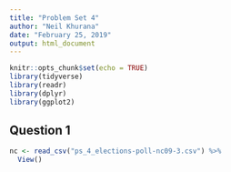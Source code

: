 ```yaml
---
title: "Problem Set 4"
author: "Neil Khurana"
date: "February 25, 2019"
output: html_document
---
```


```r
knitr::opts_chunk$set(echo = TRUE)
library(tidyverse)
library(readr)
library(dplyr)
library(ggplot2)
```

## Question 1


```r
nc <- read_csv("ps_4_elections-poll-nc09-3.csv") %>% 
  View()
```

